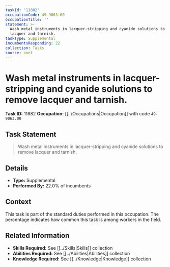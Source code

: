 ```yaml
---
taskId: '11882'
occupationCode: 49-9063.00
occupationTitle: ''
statement: >-
  Wash metal instruments in lacquer-stripping and cyanide solutions to remove
  lacquer and tarnish.
taskType: Supplemental
incumbentsResponding: 22
collection: Tasks
source: onet
---
```

# Wash metal instruments in lacquer-stripping and cyanide solutions to remove lacquer and tarnish.

**Task ID:** 11882
**Occupation:** [[../Occupations|Occupation]] with code `49-9063.00`

## Task Statement

> Wash metal instruments in lacquer-stripping and cyanide solutions to remove lacquer and tarnish.

## Details

- **Type:** Supplemental
- **Performed By:** 22.0% of incumbents

## Context

This task is part of the standard duties performed in this occupation. The percentage indicates how common this task is among workers in the field.

## Related Information

- **Skills Required:** See [[../Skills|Skills]] collection
- **Abilities Required:** See [[../Abilities|Abilities]] collection
- **Knowledge Required:** See [[../Knowledge|Knowledge]] collection
